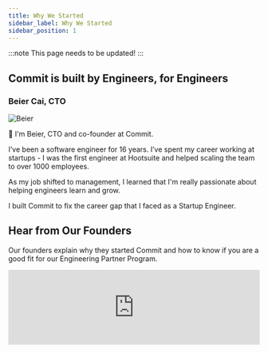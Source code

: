 ```yaml
---
title: Why We Started
sidebar_label: Why We Started
sidebar_position: 1
---
```


:::note
This page needs to be updated!
:::

## Commit is built by Engineers, for Engineers

### Beier Cai, CTO

![Beier](./BeierCaiHeadshot.png)

👋 I'm Beier, CTO and co-founder at Commit.

I’ve been a software engineer for 16 years. I’ve spent my career working at startups - I was the first engineer at Hootsuite and helped scaling the team to over 1000 employees.

As my job shifted to management, I learned that I'm really passionate about helping engineers learn and grow.

I built Commit to fix the career gap that I faced as a Startup Engineer.

## Hear from Our Founders

Our founders explain why they started Commit and how to know if you are a good fit for our Engineering Partner Program.

<iframe
  width="100%"
  style={{aspectRatio: '16/9'}}
  src="https://www.youtube.com/embed/IfR-fmLaA2o"
  title="Commit Co-founders Answer Top Four Questions"
  frameborder="0"
  allowfullscreen
/>
